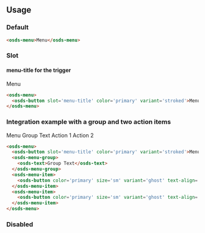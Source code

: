 
<GenericStyle />

## Usage

### Default
```html
<osds-menu>Menu</osds-menu>
```

### Slot
#### menu-title for the trigger
<Canvas withSource="none">
  <osds-menu>
    <osds-button slot='menu-title' color='primary' variant='stroked'>Menu</osds-button>
  </osds-menu>
</Canvas >

```html
<osds-menu>
  <osds-button slot='menu-title' color='primary' variant='stroked'>Menu</osds-button>
</osds-menu>
```

### Integration example with a group and two action items
<Canvas withSource="none">
  <osds-menu>
    <osds-button slot='menu-title' color='primary' variant='stroked'>Menu</osds-button>
    <osds-menu-group>
      <osds-text>Group Text</osds-text>
    </osds-menu-group>
    <osds-menu-item>
      <osds-button color='primary' size='sm' variant='ghost' text-align='start'><span>Action 1</span></osds-button>
    </osds-menu-item>
    <osds-menu-item>
      <osds-button color='primary' size='sm' variant='ghost' text-align='start'><span>Action 2</span></osds-button>
    </osds-menu-item>
  </osds-menu>
</Canvas >

```html
<osds-menu>
  <osds-button slot='menu-title' color='primary' variant='stroked'>Menu</osds-button>
  <osds-menu-group>
    <osds-text>Group Text</osds-text>
  </osds-menu-group>
  <osds-menu-item>
    <osds-button color='primary' size='sm' variant='ghost' text-align='start'><span>Action 1</span></osds-button>
  </osds-menu-item>
  <osds-menu-item>
    <osds-button color='primary' size='sm' variant='ghost' text-align='start'><span>Action 2</span></osds-button>
  </osds-menu-item>
</osds-menu>
```

### Disabled
<DisabledProperty />
